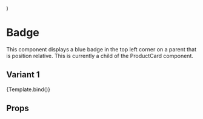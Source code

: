 
  <div style={{ width: '414px', height: '30px', margin: '1rem' }}>
    <Badge {...args} />
  </div>
)

<Meta title='Components/Badge' component={Badge} />

# Badge

This component displays a blue badge in the top left corner on a parent that is position relative. This is currently a child of the ProductCard component.

## Variant 1

<Canvas>
  <Story name='Badge v1' args={{ text: 'New' }}>
    {Template.bind()}
  </Story>
</Canvas>

## Props

<ArgsTable of={Badge} />
